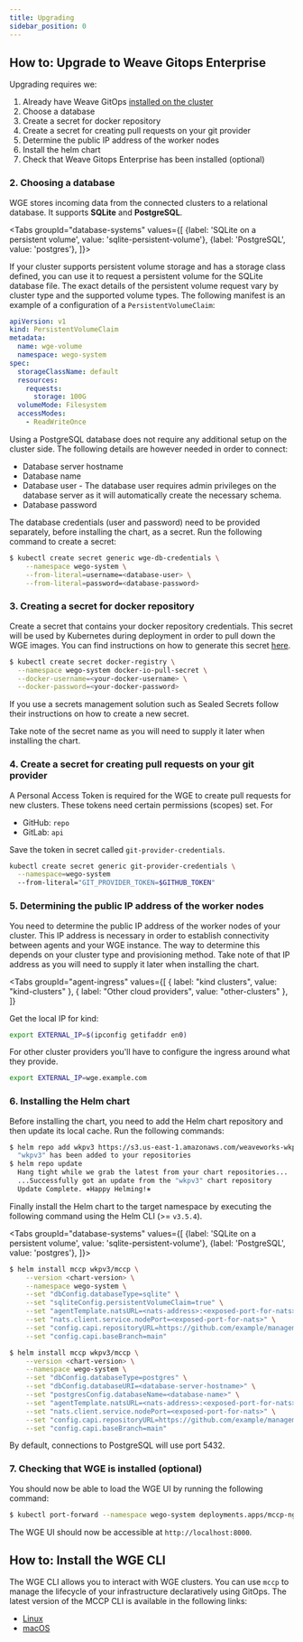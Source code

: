```yaml
---
title: Upgrading
sidebar_position: 0
---
```



## How to: Upgrade to Weave Gitops Enterprise

Upgrading requires we:

1. Already have Weave GitOps [installed on the cluster](../getting-started.md)
2. Choose a database
3. Create a secret for docker repository
4. Create a secret for creating pull requests on your git provider
5. Determine the public IP address of the worker nodes
6. Install the helm chart
7. Check that Weave Gitops Enterprise has been installed (optional)

### 2. Choosing a database

WGE stores incoming data from the connected clusters to a relational database. It supports **SQLite** and **PostgreSQL**.

<Tabs
  groupId="database-systems"
  values={[
    {label: 'SQLite on a persistent volume', value: 'sqlite-persistent-volume'},
    {label: 'PostgreSQL', value: 'postgres'},
  ]}>
  <TabItem value="sqlite-persistent-volume">

If your cluster supports persistent volume storage and has a storage class defined, you can use it to request a persistent volume for the SQLite database file. The exact details of the persistent volume request vary by cluster type and the supported volume types. The following manifest is an example of a configuration of a `PersistentVolumeClaim`:

```yaml
apiVersion: v1
kind: PersistentVolumeClaim
metadata:
  name: wge-volume
  namespace: wego-system
spec:
  storageClassName: default
  resources:
    requests:
      storage: 100G
  volumeMode: Filesystem
  accessModes:
    - ReadWriteOnce
```

  </TabItem>
  <TabItem value="postgres">

Using a PostgreSQL database does not require any additional setup on the cluster side. The following details are however needed in order to connect:

- Database server hostname
- Database name
- Database user - The database user requires admin privileges on the database server as it will automatically create the necessary schema.
- Database password

The database credentials (user and password) need to be provided separately, before
installing the chart, as a secret. Run the following command to create a secret:

```bash
$ kubectl create secret generic wge-db-credentials \
    --namespace wego-system \
    --from-literal=username=<database-user> \
    --from-literal=password=<database-password>
```

  </TabItem>
</Tabs>

### 3. Creating a secret for docker repository

Create a secret that contains your docker repository credentials. This secret will be used by Kubernetes during deployment in order to pull down the WGE images. You can find instructions on how to generate this secret [here](https://kubernetes.io/docs/tasks/configure-pod-container/pull-image-private-registry/).

```bash
$ kubectl create secret docker-registry \
  --namespace wego-system docker-io-pull-secret \
  --docker-username=<your-docker-username> \
  --docker-password=<your-docker-password>
```

If you use a secrets management solution such as Sealed Secrets follow their instructions on how to create a new secret.

Take note of the secret name as you will need to supply it later when installing the chart.

### 4. Create a secret for creating pull requests on your git provider

A Personal Access Token is required for the WGE to create pull requests for new clusters. These tokens need certain permissions (scopes) set. For

- GitHub: `repo`
- GitLab: `api`

Save the token in secret called `git-provider-credentials`.

```bash
kubectl create secret generic git-provider-credentials \
  --namespace=wego-system
  --from-literal="GIT_PROVIDER_TOKEN=$GITHUB_TOKEN"
```

### 5. Determining the public IP address of the worker nodes

You need to determine the public IP address of the worker nodes of your cluster. This IP address is necessary in order to establish connectivity between agents and your WGE instance. The way to determine this depends on your cluster type and provisioning method. Take note of that IP address as you will need to supply it later when installing the chart.

<Tabs
  groupId="agent-ingress"
  values={[
    { label: "kind clusters", value: "kind-clusters" },
    { label: "Other cloud providers", value: "other-clusters" },
  ]}
>
  <TabItem value="kind-clusters">

Get the local IP for kind:

```bash
export EXTERNAL_IP=$(ipconfig getifaddr en0)
```

  </TabItem>
  <TabItem value="other-clusters">

For other cluster providers you'll have to configure the ingress around what they provide.

```bash
export EXTERNAL_IP=wge.example.com
```

  </TabItem>
</Tabs>

### 6. Installing the Helm chart

Before installing the chart, you need to add the Helm chart repository and then update its local cache. Run the following commands:

```bash
$ helm repo add wkpv3 https://s3.us-east-1.amazonaws.com/weaveworks-wkp/charts-v3
  "wkpv3" has been added to your repositories
$ helm repo update
  Hang tight while we grab the latest from your chart repositories...
  ...Successfully got an update from the "wkpv3" chart repository
  Update Complete. ⎈Happy Helming!⎈
```

Finally install the Helm chart to the target namespace by executing the following command using the Helm CLI (>= `v3.5.4`).

<Tabs
  groupId="database-systems"
  values={[
    {label: 'SQLite on a persistent volume', value: 'sqlite-persistent-volume'},
    {label: 'PostgreSQL', value: 'postgres'},
  ]}>
  <TabItem value="sqlite-persistent-volume">

```bash
$ helm install mccp wkpv3/mccp \
    --version <chart-version> \
    --namespace wego-system \
    --set "dbConfig.databaseType=sqlite" \
    --set "sqliteConfig.persistentVolumeClaim=true" \
    --set "agentTemplate.natsURL=<nats-address>:<exposed-port-for-nats>" \
    --set "nats.client.service.nodePort=<exposed-port-for-nats>" \
    --set "config.capi.repositoryURL=https://github.com/example/management-repo" \
    --set "config.capi.baseBranch=main"
```

  </TabItem>
  <TabItem value="postgres">

```bash
$ helm install mccp wkpv3/mccp \
    --version <chart-version> \
    --namespace wego-system \
    --set "dbConfig.databaseType=postgres" \
    --set "dbConfig.databaseURI=<database-server-hostname>" \
    --set "postgresConfig.databaseName=<database-name>" \
    --set "agentTemplate.natsURL=<nats-address>:<exposed-port-for-nats>" \
    --set "nats.client.service.nodePort=<exposed-port-for-nats>" \
    --set "config.capi.repositoryURL=https://github.com/example/management-repo" \
    --set "config.capi.baseBranch=main"
```

By default, connections to PostgreSQL will use port 5432.

  </TabItem>
</Tabs>

### 7. Checking that WGE is installed (optional)

You should now be able to load the WGE UI by running the following command:

```bash
$ kubectl port-forward --namespace wego-system deployments.apps/mccp-nginx-ingress-controller 8000:80
```

The WGE UI should now be accessible at `http://localhost:8000`.

## How to: Install the WGE CLI

The WGE CLI allows you to interact with WGE clusters. You can use `mccp` to manage the lifecycle of your infrastructure declaratively using GitOps. The latest version of the MCCP CLI is available in the following links:

- [Linux](https://weaveworks-wkp.s3.amazonaws.com/mccp-master-linux-amd64)
- [macOS](https://weaveworks-wkp.s3.amazonaws.com/mccp-master-darwin-amd64)
